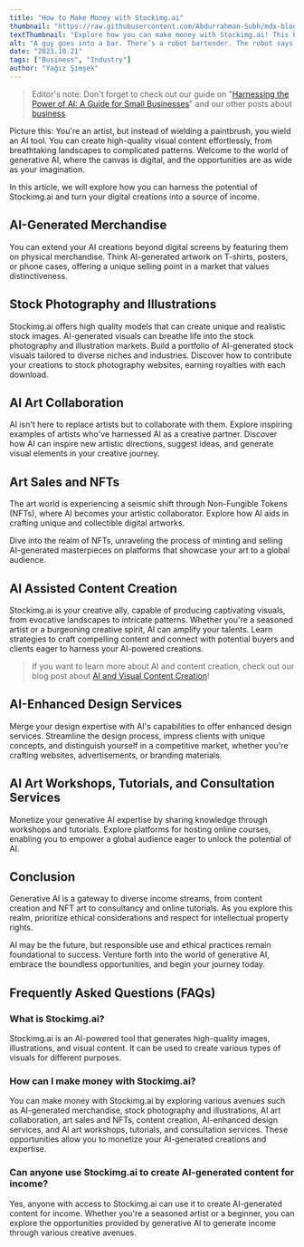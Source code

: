 ```yaml
---
title: "How to Make Money with Stockimg.ai"
thumbnail: "https://raw.githubusercontent.com/Abdurrahman-Subh/mdx-blog/main/images/robot-bar.png"
textThumbnail: "Explore how you can make money with Stockimg.ai! This blog post has everything you need to know to harness the power of AI for side hustle."
alt: "A guy goes into a bar. There’s a robot bartender. The robot says, What will you have? The guy says, Martini."
date: "2023.10.21"
tags: ["Business", "Industry"]
author: "Yağız Şimşek"
---
```


<CustomImage
  src="https://raw.githubusercontent.com/Abdurrahman-Subh/mdx-blog/main/images/robot-bar.png"
  alt="The robot brings back the best martini ever and says to the man, What’s your IQ? The guy says, 148."
/>
>Editor's note: Don't forget to check out our guide on "[Harnessing the Power of AI: A Guide for Small Businesses](https://stockimg.ai/blog/ai-and-technology/harnessing-the-power-of-ai)" and our other posts about [business](https://stockimg.ai/blog/business).

Picture this: You're an artist, but instead of wielding a paintbrush, you wield an AI tool. You can create high-quality visual content effortlessly, from breathtaking landscapes to complicated patterns. Welcome to the world of generative AI, where the canvas is digital, and the opportunities are as wide as your imagination.

In this article, we will explore how you can harness the potential of Stockimg.ai and turn your digital creations into a source of income.

## AI-Generated Merchandise
<CustomImage
  src="https://media.stockimg.ai/image/jsPrZ8sX7qqZ.png"
  alt="ai generated woman wearing a tshirt"
/>
You can extend your AI creations beyond digital screens by featuring them on physical merchandise. Think AI-generated artwork on T-shirts, posters, or phone cases, offering a unique selling point in a market that values distinctiveness.

## Stock Photography and Illustrations
<CustomImage
  src="https://media.stockimg.ai/image/mjElpWd-t7O.png"
  alt="ai generated coffee beans stock photo"
/>
Stockimg.ai offers high quality models that can create unique and realistic stock images. AI-generated visuals can breathe life into the stock photography and illustration markets. Build a portfolio of AI-generated stock visuals tailored to diverse niches and industries. Discover how to contribute your creations to stock photography websites, earning royalties with each download.

## AI Art Collaboration
<CustomImage
  src="https://raw.githubusercontent.com/Abdurrahman-Subh/mdx-blog/main/images/robot-human-painting.png"
  alt="a man and a robot painting together. lovely :3"
/>
AI isn't here to replace artists but to collaborate with them. Explore inspiring examples of artists who've harnessed AI as a creative partner. Discover how AI can inspire new artistic directions, suggest ideas, and generate visual elements in your creative journey.

## Art Sales and NFTs
<CustomImage
  src="https://raw.githubusercontent.com/Abdurrahman-Subh/mdx-blog/main/images/bee-nft.png"
  alt="ai generated bee nft. feeling rich now?"
/>
The art world is experiencing a seismic shift through Non-Fungible Tokens (NFTs), where AI becomes your artistic collaborator. Explore how AI aids in crafting unique and collectible digital artworks.

Dive into the realm of NFTs, unraveling the process of minting and selling AI-generated masterpieces on platforms that showcase your art to a global audience.

## AI Assisted Content Creation
<CustomImage
  src="https://raw.githubusercontent.com/Abdurrahman-Subh/mdx-blog/main/images/pc-desk.png"
  alt="ai generated pc sits lonely on a desk"
/>
Stockimg.ai is your creative ally, capable of producing captivating visuals, from evocative landscapes to intricate patterns. Whether you're a seasoned artist or a burgeoning creative spirit, AI can amplify your talents. Learn strategies to craft compelling content and connect with potential buyers and clients eager to harness your AI-powered creations.
> If you want to learn more about AI and content creation, check out our blog post about [AI and Visual Content Creation](https://stockimg.ai/blog/ai-and-technology/ai-and-visual-content-creation)!

## AI-Enhanced Design Services
<CustomImage
  src="https://raw.githubusercontent.com/Abdurrahman-Subh/mdx-blog/main/images/artist1.png"
  alt="ai generated artist painting"
/>
Merge your design expertise with AI's capabilities to offer enhanced design services. Streamline the design process, impress clients with unique concepts, and distinguish yourself in a competitive market, whether you're crafting websites, advertisements, or branding materials.

## AI Art Workshops, Tutorials, and Consultation Services
<CustomImage
  src="https://raw.githubusercontent.com/Abdurrahman-Subh/mdx-blog/main/images/workshop.png"
  alt="ai generated woman on a workshop. arms crossed. looks proud of herself"
/>
Monetize your generative AI expertise by sharing knowledge through workshops and tutorials. Explore platforms for hosting online courses, enabling you to empower a global audience eager to unlock the potential of AI.

## Conclusion
Generative AI is a gateway to diverse income streams, from content creation and NFT art to consultancy and online tutorials. As you explore this realm, prioritize ethical considerations and respect for intellectual property rights.

AI may be the future, but responsible use and ethical practices remain foundational to success. Venture forth into the world of generative AI, embrace the boundless opportunities, and begin your journey today.


## Frequently Asked Questions (FAQs)
### What is Stockimg.ai?
Stockimg.ai is an AI-powered tool that generates high-quality images, illustrations, and visual content. It can be used to create various types of visuals for different purposes.
### How can I make money with Stockimg.ai?
You can make money with Stockimg.ai by exploring various avenues such as AI-generated merchandise, stock photography and illustrations, AI art collaboration, art sales and NFTs, content creation, AI-enhanced design services, and AI art workshops, tutorials, and consultation services. These opportunities allow you to monetize your AI-generated creations and expertise.
### Can anyone use Stockimg.ai to create AI-generated content for income?
Yes, anyone with access to Stockimg.ai can use it to create AI-generated content for income. Whether you're a seasoned artist or a beginner, you can explore the opportunities provided by generative AI to generate income through various creative avenues.

